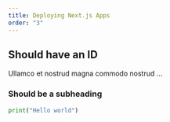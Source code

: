 ```yaml
---
title: Deploying Next.js Apps
order: "3"
---
```


## Should have an ID

Ullamco et nostrud magna commodo nostrud ...

### Should be a subheading

```python
print("Hello world")
```
